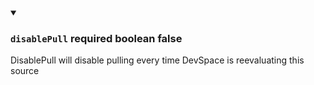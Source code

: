 
<details className="config-field" data-expandable="false" open>
<summary>

### `disablePull` <span class="config-field-required" data-required="false">required</span> <span class="config-field-type">boolean</span> <span class="config-field-default">false</span> <span class="config-field-enum"></span>

DisablePull will disable pulling every time DevSpace is reevaluating this source

</summary>



</details>
